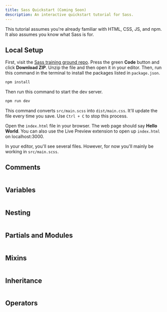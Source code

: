 ```yaml
---
title: Sass Quickstart (Coming Soon)
description: An interactive quickstart tutorial for Sass.
---
```



<Wip />

This tutorial assumes you're already familiar with HTML, CSS, JS, and npm. It also assumes you know what Sass is for.

## Local Setup

First, visit the <a href="https://github.com/simpledevio/sass-training-ground" target="_blank">Sass training ground repo</a>. Press the green **Code** button and click **Download ZIP**. Unzip the file and then open it in your editor. Then, run this command in the terminal to install the packages listed in `package.json`.

```bash showLineNumbers=false
npm install
```

Then run this command to start the dev server.

```bash showLineNumbers=false
npm run dev
```

This command converts `src/main.scss` into `dist/main.css`. It'll update the file every time you save. Use `Ctrl + C` to stop this process.

Open the `index.html` file in your browser. The web page should say **Hello World**. You can also use the Live Preview extension to open up `index.html` on localhost:3000.

In your editor, you'll see several files. However, for now you'll mainly be working in `src/main.scss`.

## Comments

```scss title="main.scss"

```

## Variables

```scss title="main.scss"

```

## Nesting

```scss title="main.scss"

```

## Partials and Modules

```scss title="main.scss"

```

## Mixins

```scss title="main.scss"

```

## Inheritance

```scss title="main.scss"

```

## Operators

```scss title="main.scss"

```
